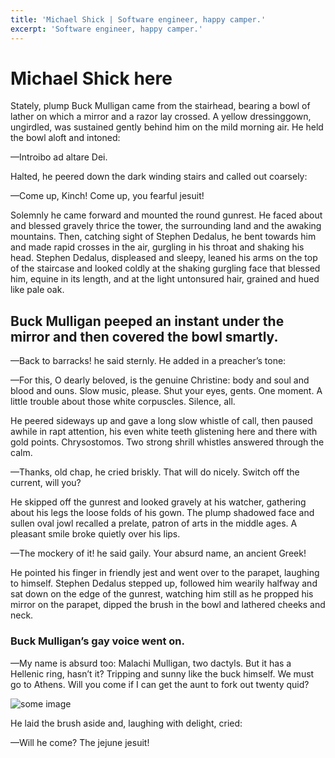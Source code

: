 ```yaml
---
title: 'Michael Shick | Software engineer, happy camper.'
excerpt: 'Software engineer, happy camper.'
---
```


# Michael Shick here

Stately, plump Buck Mulligan came from the stairhead, bearing a bowl of lather
on which a mirror and a razor lay crossed. A yellow dressinggown, ungirdled, was
sustained gently behind him on the mild morning air. He held the bowl aloft and
intoned:

—Introibo ad altare Dei.

Halted, he peered down the dark winding stairs and called out coarsely:

—Come up, Kinch! Come up, you fearful jesuit!

Solemnly he came forward and mounted the round gunrest. He faced about and
blessed gravely thrice the tower, the surrounding land and the awaking
mountains. Then, catching sight of Stephen Dedalus, he bent towards him and made
rapid crosses in the air, gurgling in his throat and shaking his head. Stephen
Dedalus, displeased and sleepy, leaned his arms on the top of the staircase and
looked coldly at the shaking gurgling face that blessed him, equine in its
length, and at the light untonsured hair, grained and hued like pale oak.

## Buck Mulligan peeped an instant under the mirror and then covered the bowl smartly.

—Back to barracks! he said sternly. He added in a preacher’s tone:

—For this, O dearly beloved, is the genuine Christine: body and soul and blood
and ouns. Slow music, please. Shut your eyes, gents. One moment. A little
trouble about those white corpuscles. Silence, all.

He peered sideways up and gave a long slow whistle of call, then paused awhile
in rapt attention, his even white teeth glistening here and there with gold
points. Chrysostomos. Two strong shrill whistles answered through the calm.

—Thanks, old chap, he cried briskly. That will do nicely. Switch off the
current, will you?

He skipped off the gunrest and looked gravely at his watcher, gathering about
his legs the loose folds of his gown. The plump shadowed face and sullen oval
jowl recalled a prelate, patron of arts in the middle ages. A pleasant smile
broke quietly over his lips.

—The mockery of it! he said gaily. Your absurd name, an ancient Greek!

He pointed his finger in friendly jest and went over to the parapet, laughing to
himself. Stephen Dedalus stepped up, followed him wearily halfway and sat down
on the edge of the gunrest, watching him still as he propped his mirror on the
parapet, dipped the brush in the bowl and lathered cheeks and neck.

### Buck Mulligan’s gay voice went on.

—My name is absurd too: Malachi Mulligan, two dactyls. But it has a Hellenic
ring, hasn’t it? Tripping and sunny like the buck himself. We must go to Athens.
Will you come if I can get the aunt to fork out twenty quid?

![some image](./cute-cat.jpg)

He laid the brush aside and, laughing with delight, cried:

—Will he come? The jejune jesuit!

<HomepagePostsList />
